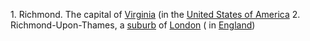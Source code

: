 1. Richmond. The capital of [[Virginia]] (in the [[United States of America]]
2. Richmond-Upon-Thames, a [[suburb]] of [[London]] ( in [[England]])
{{stub}}